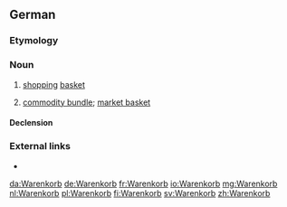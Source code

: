 ==German==

===Etymology===
{{affix|de|Ware|-n-|Korb}}

===Noun===
{{de-noun|m|Warenkorbs|gen2=Warenkorbes|Warenkörbe}}

# [[shopping]] [[basket]]
# {{lb|de|economics}} [[commodity bundle]]; [[market basket]]

====Declension====
{{de-decl-noun-m|(e)s|pl=Warenkörbe}}

===External links===
* {{R:Duden}}

[[da:Warenkorb]]
[[de:Warenkorb]]
[[fr:Warenkorb]]
[[io:Warenkorb]]
[[mg:Warenkorb]]
[[nl:Warenkorb]]
[[pl:Warenkorb]]
[[fi:Warenkorb]]
[[sv:Warenkorb]]
[[zh:Warenkorb]]